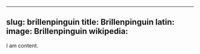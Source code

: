 
---
slug: brillenpinguin
title: Brillenpinguin
latin:
image: Brillenpinguin
wikipedia: 
---

I am content.
